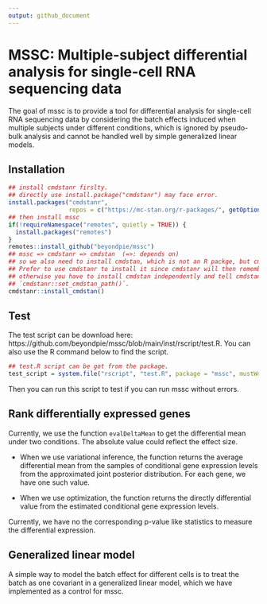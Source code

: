 ```yaml
---
output: github_document
---
```


<!-- README.md is generated from README.Rmd. Please edit that file -->

<!-- ```{r, include = FALSE} -->
<!-- knitr::opts_chunk$set( -->
<!--   collapse = TRUE, -->
<!--   comment = "#>", -->
<!--   fig.path = "man/figures/README-", -->
<!--   out.width = "100%" -->
<!-- ) -->
<!-- ``` -->

<!-- # mssc -->

<!-- badges: start -->
<!-- badges: end -->

# MSSC: Multiple-subject differential analysis for single-cell RNA sequencing data

The goal of mssc is to provide a tool for differential analysis for
single-cell RNA sequencing data by considering the batch effects
induced when multiple subjects under different conditions, which is
ignored by pseudo-bulk analysis and cannot be handled well by simple
generalized linear models.

## Installation

``` r
## install cmdstanr firslty.
## directly use install.package("cmdstanr") may face error.
install.packages("cmdstanr",
                 repos = c("https://mc-stan.org/r-packages/", getOption("repos")))
## then install mssc
if(!requireNamespace("remotes", quietly = TRUE)) {
  install.packages("remotes")
}
remotes::install_github("beyondpie/mssc")
## mssc => cmdstanr => cmdstan  (=>: depends on)
## so we also need to install cmdstan, which is not an R packge, but cmdline Stan tool.
## Prefer to use cmdstanr to install it since cmdstanr will then remember where the cmdstan is,
## otherwise you have to install cmdstan independently and tell cmdstanr where it is by call
## `cmdstanr::set_cmdstan_path()`.
cmdstanr::install_cmdstan()
```

## Test
The test script can be download here: 
https://github.com/beyondpie/mssc/blob/main/inst/rscript/test.R.
You can also use the R command below to find the script.
```r
## test.R script can be got from the package.
test_script = system.file("rscript", "test.R", package = "mssc", mustWork = TRUE)
```
Then you can run this script to test if you can run mssc without errors.

## Rank differentially expressed genes
Currently, we use the function `evalDeltaMean` to get the differential
mean under two conditions. The absolute value could reflect the effect
size. 

- When we use variational inference, the function returns the average
  differential mean from the samples of conditional gene expression
  levels from the approximated joint
  posterior distribution. For each gene, we have one such value.
  
- When we use optimization, the function returns the directly
  differential value from the estimated conditional gene expression
  levels.

Currently, we have no the corresponding p-value like statistics to
measure the differential expression.

## Generalized linear model
A simple way to model the batch effect for different cells is to treat
the batch as one covariant in a generalized linear model, which we
have implemented as a control for mssc.
